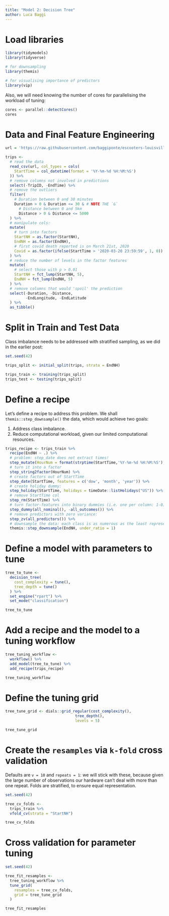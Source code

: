 ```yaml
---
title: "Model 2: Decision Tree"
author: Luca Baggi
---
```


# Load libraries

```r
library(tidymodels)
library(tidyverse)

# for downsampling
library(themis)

# for visualising importance of predictors
library(vip)
```
Also, we will need knowing the number of cores for parallelising the workload of tuning:

```r
cores <- parallel::detectCores()
cores
```


# Data and Final Feature Engineering

```r
url = 'https://raw.githubusercontent.com/baggiponte/escooters-louisville-python/main/data/escooters_od.csv'

trips <-
  # read the data
  read_csv(url, col_types = cols(
    StartTime = col_datetime(format = '%Y-%m-%d %H:%M:%S')
  )) %>%
  # remove columns not involved in predictions
  select(-TripID, -EndTime) %>%
  # remove the outliers
  filter(
    # Duration between 0 and 30 minutes
    Duration > 0 & Duration <= 30 & # NOTE THE `&`
      # Distance between 0 and 5km
      Distance > 0 & Distance <= 5000
  ) %>%
  # manipulate cols:
  mutate(
    # turn into factors
    StartNH = as.factor(StartNH),
    EndNH = as.factor(EndNH),
    # first covid death reported is on March 21st, 2020
    Covid = as.factor(ifelse(StartTime > '2020-03-20 23:59:59', 1, 0))
  ) %>%
  # reduce the number of levels in the factor features
  mutate(
    # select those with p > 0.01
    StartNH = fct_lump(StartNH, 5),
    EndNH = fct_lump(EndNH, 5)
  ) %>%
  # remove columns that would 'spoil' the prediction
  select(-Duration, -Distance,
         -EndLongitude, -EndLatitude
  ) %>%
  as_tibble()
```

# Split in Train and Test Data

Class imbalance needs to be addressed with stratified sampling, as we did in the earlier post:

```r
set.seed(42)

trips_split <- initial_split(trips, strata = EndNH)

trips_train <- training(trips_split)
trips_test <- testing(trips_split)
```

# Define a recipe

Let's define a recipe to address this problem. We shall `themis::step_downsample()` the data, which would achieve two goals:

1. Address class imbalance.
2. Reduce computational workload, given our limited computational resources.

```r
trips_recipe <- trips_train %>%
  recipe(EndNH ~ .) %>%
  # problem: step_date does not extract times!
  step_mutate(HourNum = format(strptime(StartTime,'%Y-%m-%d %H:%M:%S'),'%H')) %>%
  # turn it into a factor
  step_string2factor(HourNum) %>%
  # create factors out of StartTime
  step_date(StartTime, features = c('dow', 'month', 'year')) %>%
  # create holiday dummy:
  step_holiday(StartTime, holidays = timeDate::listHolidays("US")) %>%
  # remove StartTime col
  step_rm(StartTime) %>%
  # turn factor-features into binary dummies (i.e. one per column: 1-0):
  step_dummy(all_nominal(), -all_outcomes()) %>%
  # remove predictors with zero variance:
  step_zv(all_predictors()) %>%
  # downsample the data: each class is as numerous as the least represented
  themis::step_downsample(EndNH, under_ratio = 1)
```

# Define a model with parameters to tune

```r
tree_to_tune <- 
  decision_tree(
    cost_complexity = tune(),
    tree_depth = tune()
  ) %>% 
  set_engine("rpart") %>% 
  set_mode("classification")

tree_to_tune
```

# Add a recipe and the model to a tuning workflow

```r
tree_tuning_workflow <-
  workflow() %>%
  add_model(tree_to_tune) %>%
  add_recipe(trips_recipe)

tree_tuning_workflow
```


# Define the tuning grid

```r
tree_tune_grid <- dials::grid_regular(cost_complexity(),
                               tree_depth(),
                               levels = 5)

tree_tune_grid
```

# Create the `resamples` via `k-fold` cross validation

Defaults are `v = 10` and `repeats = 1`: we will stick with these, because given the large number of observations our hardware can't deal with more than one repeat. Folds are stratified, to ensure equal representation.

```r
set.seed(42)

tree_cv_folds <-
  trips_train %>%
  vfold_cv(strata = "StartNH")

tree_cv_folds
```


# Cross validation for parameter tuning

```r
set.seed(42)

tree_fit_resamples <-
  tree_tuning_workflow %>%
  tune_grid(
    resamples = tree_cv_folds,
    grid = tree_tune_grid
  )

tree_fit_resamples
```

